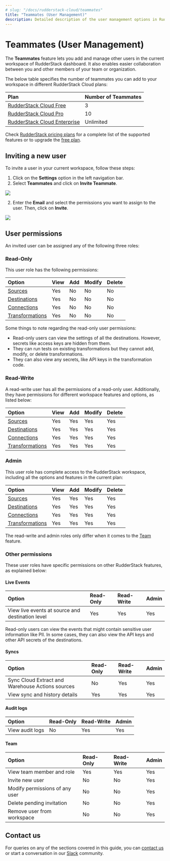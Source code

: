 ```yaml
---
# slug: "/docs/rudderstack-cloud/teammates"
title: "Teammates (User Management)"
description: Detailed description of the user management options in RudderStack Cloud.
---
```


# Teammates (User Management)

The **Teammates** feature lets you add and manage other users in the current workspace of RudderStack dashboard. It also enables easier collaboration between you and other members of your team or organization.

The below table specifies the number of teammates you can add to your workspace in different RudderStack Cloud plans:

| Plan                        | Number of Teammates |
| :------------------------------- | :---------------------- |
| [RudderStack Cloud Free](https://app.rudderstack.com/signup?type=freetrial)       | 3                       |
| [RudderStack Cloud Pro](https://www.rudderstack.com/pricing/)      | 10                      |
| [RudderStack Cloud Enterprise](https://www.rudderstack.com/pricing/) | Unlimited               |

<div class="successBlock">

  Check <a href="https://rudderstack.com/pricing/">RudderStack pricing plans</a> for a
  complete list of the supported features or to upgrade the <a href="https://app.rudderstack.com/profile/billing">free plan</a>.
</div>

## Inviting a new user

To invite a user in your current workspace, follow these steps:

1. Click on the **Settings** option in the left navigation bar. 
2. Select **Teammates** and click on **Invite Teammate**.

<img src="../assets/rs-cloud/invite-teammates.png" />

2. Enter the **Email** and select the permissions you want to assign to the user. Then, click on **Invite**.

<img src="../assets/rs-cloud/teammate-details.png" />

## User permissions

An invited user can be assigned any of the following three roles:

### Read-Only

This user role has the following permissions:

| Option       | View | Add | Modify | Delete |
| :----------- | :--- | :-- | :----- | :----- |
| [Sources](https://www.rudderstack.com/docs/get-started/sources/)     | Yes  | No  | No     | No     |
| [Destinations](https://www.rudderstack.com/docs/get-started/destinations/) | Yes  | No  | No     | No     |
| [Connections](https://rudderstack.com/docs/rudderstack-cloud/connections/)     | Yes  | No  | No     | No     |
| [Transformations](https://rudderstack.com/docs/transformations/) | Yes  | No  | No     | No     |

Some things to note regarding the read-only user permissions:
- Read-only users can view the settings of all the destinations. However, secrets like access keys are hidden from them.
- They can run tests on existing transformations but they cannot add, modify, or delete transformations.
- They can also view any secrets, like API keys in the transformation code.

### Read-Write

A read-write user has all the permissions of a read-only user. Additionally, they have permissions for different workspace features and options, as listed below:


| Option          | View | Add | Modify | Delete |
| :-------------- | :--- | :-- | :----- | :----- |
| [Sources](https://www.rudderstack.com/docs/get-started/sources/)         | Yes  | Yes | Yes    | Yes    |
| [Destinations](https://www.rudderstack.com/docs/get-started/destinations/)    | Yes  | Yes | Yes    | Yes    |
| [Connections](https://rudderstack.com/docs/rudderstack-cloud/connections/)      | Yes  | Yes | Yes    | Yes    |
| [Transformations](https://rudderstack.com/docs/transformations/) | Yes  | Yes | Yes    | Yes    |


### Admin

This user role has complete access to the RudderStack workspace, including all the options and features in the current plan:

| Option          | View | Add | Modify | Delete |
| :-------------- | :--- | :-- | :----- | :----- |
| [Sources](https://www.rudderstack.com/docs/get-started/sources/)      | Yes  | Yes | Yes    | Yes    |
| [Destinations](https://www.rudderstack.com/docs/get-started/destinations/)    | Yes  | Yes | Yes    | Yes    |
| [Connections](https://rudderstack.com/docs/rudderstack-cloud/connections/)     | Yes  | Yes | Yes    | Yes    |
| [Transformations](https://rudderstack.com/docs/transformations/) | Yes  | Yes | Yes    | Yes    |

<div class="infoBlock">

The read-write and admin roles only differ when it comes to the <a href="#team">Team</a> feature.
</div>

### Other permissions

These user roles have specific permissions on other RudderStack features, as explained below:

#### Live Events

| Option  | Read-Only | Read-Write | Admin |
| :-------| :---------| :----------| :------|
| View live events at source and destination level | Yes  | Yes | Yes  |

<div class="infoBlock">

Read-only users can view the events that might contain sensitive user information like PII. In some cases, they can also view the API keys and other API secrets of the destinations.
</div>

#### Syncs

| Option  | Read-Only | Read-Write | Admin |
| :-------| :---------| :----------| :------|
| Sync Cloud Extract and Warehouse Actions sources | No  | Yes | Yes  |
| View sync and history details | Yes  | Yes | Yes  |

#### Audit logs

| Option  | Read-Only | Read-Write | Admin |
| :-------| :---------| :----------| :------|
| View audit logs | No  | Yes | Yes  |

#### Team

| Option  | Read-Only | Read-Write | Admin |
| :-------| :---------| :----------| :------|
| View team member and role | Yes  | Yes | Yes  |
| Invite new user | No  | No | Yes  |
| Modify permissions of any user | No  | No | Yes  |
| Delete pending invitation | No  | No | Yes  |
| Remove user from workspace | No  | No | Yes  |

## Contact us

For queries on any of the sections covered in this guide, you can [contact us](mailto:%20docs@rudderstack.com) or start a conversation in our [Slack](https://rudderstack.com/join-rudderstack-slack-community) community.
